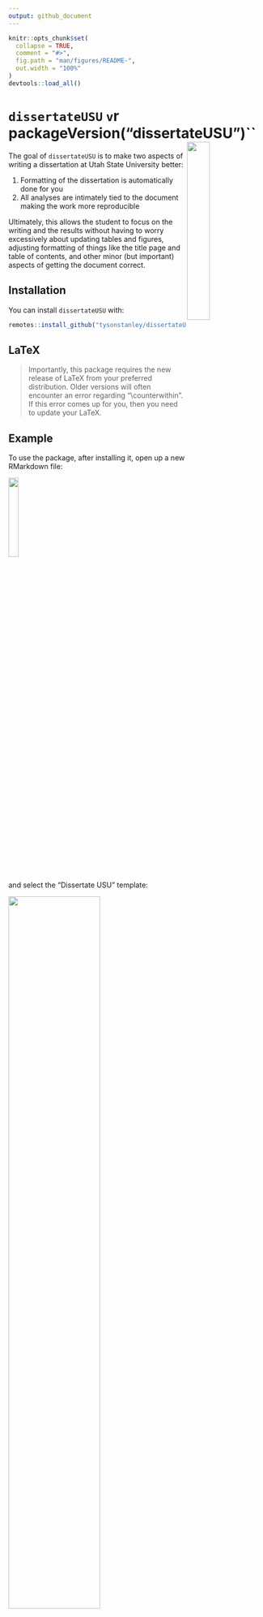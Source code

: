 ```yaml
---
output: github_document
---
```


<!-- README.md is generated from README.Rmd. Please edit that file -->

```r
knitr::opts_chunk$set(
  collapse = TRUE,
  comment = "#>",
  fig.path = "man/figures/README-",
  out.width = "100%"
)
devtools::load_all()
```


# `dissertateUSU` `v`r packageVersion("dissertateUSU")`` <img src="inst/dissertateUSU_hex.png" align="right" width="30%" height="30%"/>

The goal of `dissertateUSU` is to make two aspects of writing a dissertation at Utah State University better:

1. Formatting of the dissertation is automatically done for you
2. All analyses are intimately tied to the document making the work more reproducible

Ultimately, this allows the student to focus on the writing and the results without having to worry excessively about updating tables and figures, adjusting formatting of things like the title page and table of contents, and other minor (but important) aspects of getting the document correct.

## Installation

You can install `dissertateUSU` with:

``` r
remotes::install_github("tysonstanley/dissertateUSU")
```

## LaTeX

> Importantly, this package requires the new release of LaTeX from your preferred distribution. Older versions will often encounter an error regarding "\\counterwithin". If this error comes up for you, then you need to update your LaTeX.

## Example

To use the package, after installing it, open up a new RMarkdown file:

<img src="inst/dropdownmenu.png" align="center" width="20%"/>

and select the "Dissertate USU" template:

<img src="inst/fromtemplate.png" align="center" width="60%"/>

This will open up a new folder with a skeleton RMarkdown file:

<img src="inst/template.png" align="center" width="70%"/>

This produces a document that matches the USU dissertation guidelines:

<img src="inst/output.png" align="center" width="70%"/>

If you'd rather have the Master's Thesis cover page, just remove the `committee5` and `committee4` lines in the main `.Rmd` file.

<img src="inst/thesis_coverpage.png" align="center" width="70%"/>

<br>

**Some important notes:**

- To put the title on two lines (see the thesis cover page above), use `\newline` at the point where you want the title to split to the second line. In general, USU wants the first of the two title lines to be longer than the second part.
- If you don't need a section (e.g., "Public Abstract", "Chapter 5", etc.), remove it from the main `.Rmd` file. For example, if you want to remove the "Public Abstract", remove all the lines starting from the `\newpage` in that section down to the actual words `Publically abstracted words go here.`. It will then not be included in the knitted document.

## Writing, Writing, Writing

In the folder, there are other RMarkdown files called `Chapter1.Rmd`, `Chapter2.Rmd`, etc. These are the files where you will do the writing and analyzing. The main RMarkdown file will bring all these files together into one document. The only things you need to update in the main RMarkdown file is the `yaml` information, the abstracts, acknowledgments, and dedication.

## Note

The package is still undergoing some development and we would love feedback on any aspect that doesn't work as expected. 

We also want to thank the [`rticles`](https://github.com/rstudio/rticles) package for the functionality for `dissertateUSU`. Many of the functions herein were derived directly from `rticles`, just with a custom template and LaTeX style.

A special thanks to David Jenks for his help finding LaTeX bugs from older LaTeX releases.
